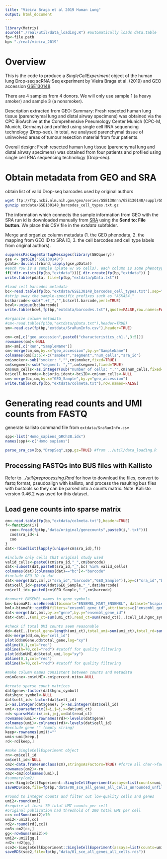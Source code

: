 ```yaml
---
title: "Vieira Braga et al 2019 Human Lung"
output: html_document
---
```


```r
library(Matrix)
source("./real/util/data_loading.R") #automatically loads data.table
fp<-file.path
bp<-"./real/vieira_2019"
```

# Overview 
This is the code to produce a *SingleCellExperiment* object of the human lung Drop-seq scRNA-Seq experiment by Vieira Braga et al. (2019) and GEO accession [GSE130148](https://www.ncbi.nlm.nih.gov/geo/query/acc.cgi?acc=GSE130148). 

There are 4 samples from 4 donors. We will only use sample 1 (a heavy smoker) and sample 3 (a nonsmoker). 

Description extracted from GEO: 
Summary: Fresh resected human lung tissue (parenchymal lung and distal airway specimens) was obtained via the CPC BioArchive at the Comprehensive Pneumology Center Munich (CPC-M, Munich, Germany) and profiled using single cell RNA sequencing technology (Drop-seq). In total, we analysed parenchymal tissue of uninvolved areas of tumour resection material from four patients.
  	
Overall design:	Fresh resected human lung tissue (parenchymal lung and distal airway specimens) was obtained from four patients and profiled using single cell RNA sequencing technology (Drop-seq).

# Obtain metadata from GEO and SRA

obtain list of valid Drop-seq barcodes used by original authors

```bash
wget ftp://ftp.ncbi.nlm.nih.gov/geo/series/GSE130nnn/GSE130148/suppl/GSE130148_barcodes_cell_types.txt.gz -P extdata
gunzip extdata/GSE130148_barcodes_cell_types.txt.gz
```

The information which connects the sample information from GEO with the SRA run id is downloaded manually from [SRA](https://www.ncbi.nlm.nih.gov/sra?term=SRP193360) using the **Send to: File button**. We place this CSV file in the *extdata* subfolder.

Merge and organize column metadata (1. the GEO phenodata, 2. the mapping from GEO ID to SRA ID, 3. the cell barcodes and cell type labels from original authors).

```r
suppressPackageStartupMessages(library(GEOquery))
gse <- getGEO("GSE130148")
pdata<-do.call(rbind,lapply(gse,pData))
#each row is a sample (plate w/ 96 cells), each column is some phenotype attribute
if(!dir.exists(fp(bp,"extdata"))){ dir.create(fp(bp,"extdata")) }
write.table(pdata, file=fp(bp,"extdata/pData.txt"))

#load cell barcodes metadata
bc<-read.table(fp(bp,"extdata/GSE130148_barcodes_cell_types.txt"),sep="\t",header=TRUE)
#strip away the sample-specific prefixes such as "ASK454_"
bc$barcode<-sub(".+?_","",bc$cell.barcode,perl=TRUE)
bcwl<-unique(bc$barcode)
write.table(bcwl,fp(bp,"extdata/barcodes.txt"),quote=FALSE,row.names=FALSE,col.names=FALSE)

#organize column metadata
#cm<-read.table(fp(bp,"extdata/pData.txt"),header=TRUE)
sm<-read.csv(fp(bp,"extdata/SraRunInfo.csv"),header=TRUE)

cm<-cm[,c("geo_accession",paste0("characteristics_ch1.",3:5))]
rownames(cm)<-NULL
sm<-sm[,c("Run","SampleName")]
cm<-merge(cm,sm,by.x="geo_accession",by.y="SampleName")
colnames(cm)[2:5]<-c("smoker","segment","num_cells","sra_id")
cm$smoker<-sub("smoker: ","",cm$smoker,fixed=TRUE)
cm$segment<-sub("segment: ","",cm$segment,fixed=TRUE)
cm$num_cells<-as.integer(sub("number of cells: ","",cm$num_cells,fixed=TRUE))
bc$cell.barcode<-bc$orig.ident<-bc$ID<-cm$num_cells<-NULL
cm<-merge(bc,cm,by.x="GEO_Sample",by.y="geo_accession")
write.table(cm,fp(bp,"extdata/colmeta.txt"),row.names=FALSE)
```

# Generating read counts and UMI counts from FASTQ

generate kallisto command file from `extdata/SraRunInfo.csv`

```r
spp<-list("Homo_sapiens_GRCh38.idx")
names(spp)<-c("Homo sapiens")

parse_sra_csv(bp,"DropSeq",spp,gz=TRUE) #from ../util/data_loading.R
```

## Processing FASTQs into BUS files with Kallisto

Refer to *../util/preprocessing.Rmd* for how to download the files, convert to fastq format, pseudoalign with kallisto, and process the resulting bus files with bustools so they can be parsed into a counts matrix. Note: Kallisto version 0.46.2 was used for this dataset.

## Load gene counts into sparse matrix

```r
cm<-read.table(fp(bp,"extdata/colmeta.txt"),header=TRUE)
f<-function(i){
  coo<-fread(fp(bp,"data/original/genecounts",paste0(i,".txt")))
  coo$sra_id<-i
  coo
}
dat<-rbindlist(lapply(unique(cm$sra_id),f))

#include only cells that original study used
valid_cells<-paste0(cm$sra_id,"_",cm$barcode)
dat<-subset(dat,paste0(sra_id,"_",bc) %in% valid_cells)
colnames(dat)[colnames(dat)=="bc"]<-"barcode"
#include GEO ID in dat
dat<-merge(dat,cm[,c("sra_id","barcode","GEO_Sample")],by=c("sra_id","barcode"))
dat$cell_id<-paste0(dat$GEO_Sample,"_",dat$barcode)
cm$cell_id<-paste0(cm$GEO_Sample,"_",cm$barcode)

#convert ENSEMBL names to gene symbols
bm<-biomaRt::useEnsembl(biomart="ENSEMBL_MART_ENSEMBL", dataset="hsapiens_gene_ensembl",mirror="useast")
bml<-biomaRt::getBM(filters="ensembl_gene_id",attributes=c("ensembl_gene_id","hgnc_symbol"),values=unique(dat$gene),mart=bm)
dat<-merge(dat,bml,by.x="gene",by.y="ensembl_gene_id")
dat<-dat[,.(umi_ct=sum(umi_ct),read_ct=sum(read_ct)),.(cell_id,hgnc_symbol)]

#check if total UMI counts seem reasonable
dd<-dat[,.(total_gene=length(umi_ct),total_umi=sum(umi_ct),total_rd=sum(read_ct)),.(cell_id)]
dd<-merge(dd,cm,by="cell_id")
plot(dd$nGene,dd$total_gene,log="xy")
abline(0,1,col="red")
abline(h=70,col="red") #cutoff for quality filtering
plot(dd$nUMI,dd$total_umi,log="xy")
abline(0,1,col="red")
abline(h=70,col="red") #cutoff for quality filtering

#make column names consistent between counts and metadata
cm$nGene<-cm$nUMI<-cm$percent.mito<-NULL

#create sparse count matrices
dat$gene<-factor(dat$hgnc_symbol)
dat$hgnc_symbol<-NULL
dat$cell_id<-factor(dat$cell_id)
i<-as.integer(dat$gene); j<-as.integer(dat$cell_id)
umi<-sparseMatrix(i=i,j=j,x=dat$umi_ct)
rd<-sparseMatrix(i=i,j=j,x=dat$read_ct)
rownames(umi)<-rownames(rd)<-levels(dat$gene)
colnames(umi)<-colnames(rd)<-levels(dat$cell_id)
#exclude gene "" (empty string)
keep<-rownames(umi)!=""
umi<-umi[keep,]
rd<-rd[keep,]

#make SingleCellExperiment object
rn<-cm$cell_id
cm$cell_id<-NULL
cm2<-data.frame(unclass(cm),stringsAsFactors=TRUE) #force all char->factor
rownames(cm2)<-rn
cm2<-cm2[colnames(umi),]
#summary(cm2)
sce<-SingleCellExperiment::SingleCellExperiment(assays=list(counts=umi,read_counts=rd),colData=cm2)
saveRDS(sce,file=fp(bp,"data/00_sce_all_genes_all_cells_unrounded_unfiltered.rds"))

#round to integer counts and filter out low-quality cells and genes
umi2<-round(umi)
#require at least 70 total UMI counts per cell
#original publication had threshold of 200 total UMI per cell
cc<-colSums(umi2)>70 
umi2<-umi2[,cc]
rd2<-round(rd[,cc])
cm3<-cm2[cc,]
gg<-rowSums(umi2)>0
umi2<-umi2[gg,]
rd2<-rd2[gg,]
sce2<-SingleCellExperiment::SingleCellExperiment(assays=list(counts=umi2,read_counts=rd2),colData=cm3)
saveRDS(sce2,file=fp(bp,"data/01_sce_all_genes_all_cells.rds"))
```
